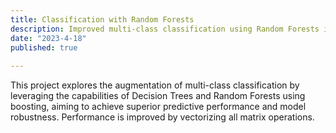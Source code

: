 ```yaml
---
title: Classification with Random Forests
description: Improved multi-class classification using Random Forests in a comprehensive boosting framework
date: "2023-4-18"
published: true
  
---
```


This project explores the augmentation of multi-class classification by leveraging the capabilities of Decision Trees and Random Forests using boosting, aiming to achieve superior predictive performance and model robustness. Performance is improved by vectorizing all matrix operations.